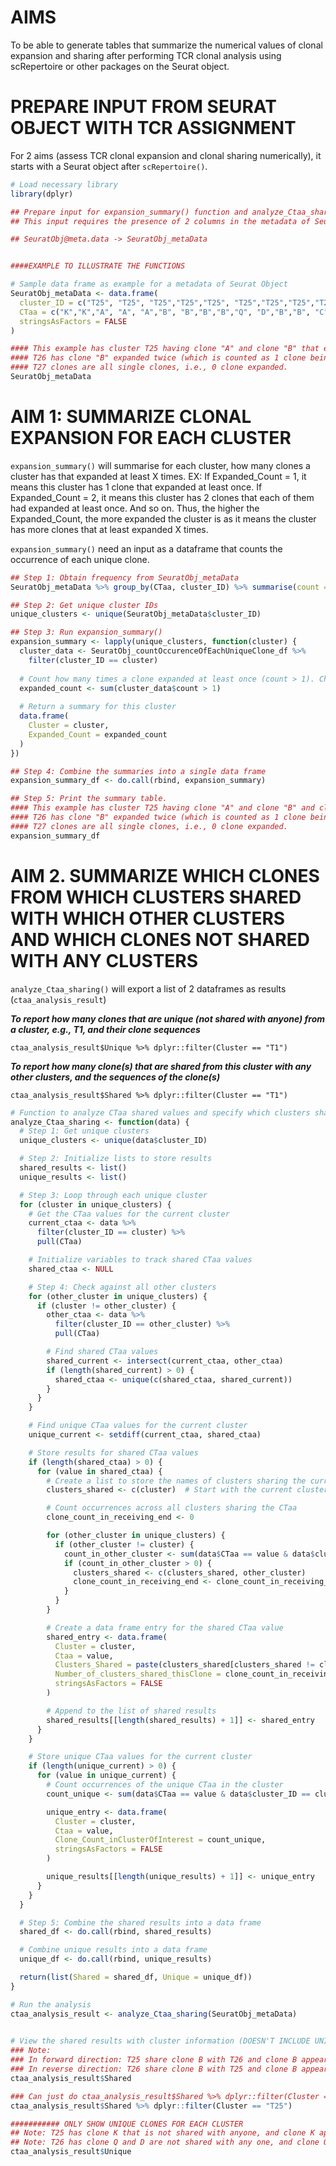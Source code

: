 
# AIMS

To be able to generate tables that summarize the numerical values of clonal expansion and sharing after performing TCR clonal analysis using scRepertoire or other packages on the Seurat object. 

# PREPARE INPUT FROM SEURAT OBJECT WITH TCR ASSIGNMENT 

For 2 aims (assess TCR clonal expansion and clonal sharing numerically), it starts with a Seurat object after `scRepertoire()`. 

```r
# Load necessary library
library(dplyr)

## Prepare input for expansion_summary() function and analyze_Ctaa_sharing() from a Seurat object that has CTaa info attached from scRepertoire package with cells (rows) without TCR info removed
## This input requires the presence of 2 columns in the metadata of Seurat: CTaa is the clone sequences; cluster_ID is cluster assignment from Seurat for each clone

## SeuratObj@meta.data -> SeuratObj_metaData


####EXAMPLE TO ILLUSTRATE THE FUNCTIONS

# Sample data frame as example for a metadata of Seurat Object 
SeuratObj_metaData <- data.frame(
  cluster_ID = c("T25", "T25", "T25","T25","T25", "T25","T25","T25","T25","T26","T26", "T26","T26", "T27", "T27", "T27", "T27"),
  CTaa = c("K","K","A", "A", "A","B", "B","B","B","Q", "D","B","B", "C", "E", "F", "A"),
  stringsAsFactors = FALSE
)

#### This example has cluster T25 having clone "A" and clone "B" that expanded at least once! 
#### T26 has clone "B" expanded twice (which is counted as 1 clone being expanded). 
#### T27 clones are all single clones, i.e., 0 clone expanded. 
SeuratObj_metaData
```


# AIM 1: SUMMARIZE CLONAL EXPANSION FOR EACH CLUSTER

`expansion_summary()` will summarise for each cluster, how many clones a cluster has that expanded at least X times. EX: If Expanded_Count = 1, it means this cluster has 1 clone that expanded at least once. If Expanded_Count = 2, it means this cluster has 2 clones that each of them had expanded at least once. And so on. Thus, the higher the Expanded_Count, the more expanded the cluster is as it means the cluster has more clones that at least expanded X times. 

`expansion_summary()` need an input as a dataframe that counts the occurrence of each unique clone. 

```r
## Step 1: Obtain frequency from SeuratObj_metaData
SeuratObj_metaData %>% group_by(CTaa, cluster_ID) %>% summarise(count = n()) %>% arrange(cluster_ID) -> SeuratObj_countOccurenceOfEachUniqueClone_df

## Step 2: Get unique cluster IDs
unique_clusters <- unique(SeuratObj_metaData$cluster_ID)

## Step 3: Run expansion_summary() 
expansion_summary <- lapply(unique_clusters, function(cluster) {
  cluster_data <- SeuratObj_countOccurenceOfEachUniqueClone_df %>%
    filter(cluster_ID == cluster)
  
  # Count how many times a clone expanded at least once (count > 1). Change per your own threshold
  expanded_count <- sum(cluster_data$count > 1)
  
  # Return a summary for this cluster
  data.frame(
    Cluster = cluster,
    Expanded_Count = expanded_count
  )
})

## Step 4: Combine the summaries into a single data frame
expansion_summary_df <- do.call(rbind, expansion_summary)

## Step 5: Print the summary table. 
#### This example has cluster T25 having clone "A" and clone "B" and clone "K" that expanded at least once! 
#### T26 has clone "B" expanded twice (which is counted as 1 clone being expanded). 
#### T27 clones are all single clones, i.e., 0 clone expanded. 
expansion_summary_df
```


# AIM 2.  SUMMARIZE WHICH CLONES FROM WHICH CLUSTERS SHARED WITH WHICH OTHER CLUSTERS AND WHICH CLONES NOT SHARED WITH ANY CLUSTERS 

`analyze_Ctaa_sharing()` will export a list of 2 dataframes as results (`ctaa_analysis_result`)

***To report how many clones that are unique (not shared with anyone) from a cluster, e.g., T1, and their clone sequences*** 

`ctaa_analysis_result$Unique %>% dplyr::filter(Cluster == "T1")`

***To report how many clone(s) that are shared from this cluster with any other clusters, and the sequences of the clone(s)***

`ctaa_analysis_result$Shared %>% dplyr::filter(Cluster == "T1")`


```r
# Function to analyze CTaa shared values and specify which clusters share them
analyze_Ctaa_sharing <- function(data) {
  # Step 1: Get unique clusters
  unique_clusters <- unique(data$cluster_ID)

  # Step 2: Initialize lists to store results
  shared_results <- list()
  unique_results <- list()

  # Step 3: Loop through each unique cluster
  for (cluster in unique_clusters) {
    # Get the CTaa values for the current cluster
    current_ctaa <- data %>%
      filter(cluster_ID == cluster) %>%
      pull(CTaa)

    # Initialize variables to track shared CTaa values
    shared_ctaa <- NULL

    # Step 4: Check against all other clusters
    for (other_cluster in unique_clusters) {
      if (cluster != other_cluster) {
        other_ctaa <- data %>%
          filter(cluster_ID == other_cluster) %>%
          pull(CTaa)

        # Find shared CTaa values
        shared_current <- intersect(current_ctaa, other_ctaa)
        if (length(shared_current) > 0) {
          shared_ctaa <- unique(c(shared_ctaa, shared_current))
        }
      }
    }

    # Find unique CTaa values for the current cluster
    unique_current <- setdiff(current_ctaa, shared_ctaa)

    # Store results for shared CTaa values
    if (length(shared_ctaa) > 0) {
      for (value in shared_ctaa) {
        # Create a list to store the names of clusters sharing the current CTaa value
        clusters_shared <- c(cluster)  # Start with the current cluster

        # Count occurrences across all clusters sharing the CTaa
        clone_count_in_receiving_end <- 0

        for (other_cluster in unique_clusters) {
          if (other_cluster != cluster) {
            count_in_other_cluster <- sum(data$CTaa == value & data$cluster_ID == other_cluster)
            if (count_in_other_cluster > 0) {
              clusters_shared <- c(clusters_shared, other_cluster)
              clone_count_in_receiving_end <- clone_count_in_receiving_end + count_in_other_cluster
            }
          }
        }

        # Create a data frame entry for the shared CTaa value
        shared_entry <- data.frame(
          Cluster = cluster,
          Ctaa = value,
          Clusters_Shared = paste(clusters_shared[clusters_shared != cluster], collapse = ", "),
          Number_of_clusters_shared_thisClone = clone_count_in_receiving_end,  # Updated column name
          stringsAsFactors = FALSE
        )

        # Append to the list of shared results
        shared_results[[length(shared_results) + 1]] <- shared_entry
      }
    }

    # Store unique CTaa values for the current cluster
    if (length(unique_current) > 0) {
      for (value in unique_current) {
        # Count occurrences of the unique CTaa in the cluster
        count_unique <- sum(data$CTaa == value & data$cluster_ID == cluster)

        unique_entry <- data.frame(
          Cluster = cluster,
          Ctaa = value,
          Clone_Count_inClusterOfInterest = count_unique,
          stringsAsFactors = FALSE
        )

        unique_results[[length(unique_results) + 1]] <- unique_entry
      }
    }
  }

  # Step 5: Combine the shared results into a data frame
  shared_df <- do.call(rbind, shared_results)

  # Combine unique results into a data frame
  unique_df <- do.call(rbind, unique_results)

  return(list(Shared = shared_df, Unique = unique_df))
}

# Run the analysis
ctaa_analysis_result <- analyze_Ctaa_sharing(SeuratObj_metaData)

  
# View the shared results with cluster information (DOESN'T INCLUDE UNIQUE CLONES)
### Note:
### In forward direction: T25 share clone B with T26 and clone B appear in T26 twice. That is clone B expanded twice in T26. That is T25 only has 1 clone (clone B) shared and it share that with T26.  
### In reverse direction: T26 share clone B with T25 and clone B appear in T25 four times. That is clone B expanded 4 times in T25. 
ctaa_analysis_result$Shared 

### Can just do ctaa_analysis_result$Shared %>% dplyr::filter(Cluster == "T25") to show that how many clones T25 shared with other clusters. 
ctaa_analysis_result$Shared %>% dplyr::filter(Cluster == "T25")

```


```r
########### ONLY SHOW UNIQUE CLONES FOR EACH CLUSTER 
## Note: T25 has clone K that is not shared with anyone, and clone K appears twice in T25!
## Note: T26 has clone Q and D are not shared with any one, and clone Q appears once in T26, and clone D also appears once in T26. Hence, they are listed and counted as 1 each 
ctaa_analysis_result$Unique
```

